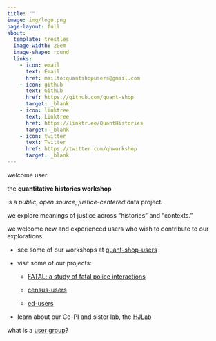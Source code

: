 ```yaml
---
title: ""
image: img/logo.png
page-layout: full
about:
  template: trestles
  image-width: 20em
  image-shape: round
  links:
    - icon: email
      text: Email
      href: mailto:quantshopusers@gmail.com
    - icon: github
      text: Github
      href: https://github.com/quant-shop
      target: _blank
    - icon: linktree
      text: Linktree
      href: https://linktr.ee/QuantHistories
      target: _blank
    - icon: twitter
      text: Twitter
      href: https://twitter.com/qhworkshop
      target: _blank
---
```


welcome user. 

the **quantitative histories workshop**

is a *public*, *open source*, *justice-centered* data project.

we explore meanings of justice across "histories" and "contexts."

we welcome new and experienced users who wish to contribute to our explorations.

- see some of our workshops at [quant-shop-users](quant-shop.qmd){.external target="_blank"}

- visit some of our projects:
  
  - [FATAL: a study of fatal police interactions](https://github.com/quant-shop/fatalv2){.external target="_blank"}

  - [census-users](https://quant-shop.github.io/census/){.external target="_blank"}
  
  - [ed-users](https://professornaite.github.io/racism-stem-ed/){.external target="_blank"}

- learn about our Co-PI and sister lab, the [HJLab](https://hyeryeonjang.com/){.external target="_blank"}

what is a [user group](files/user-group.qmd){target="_blank"}?

